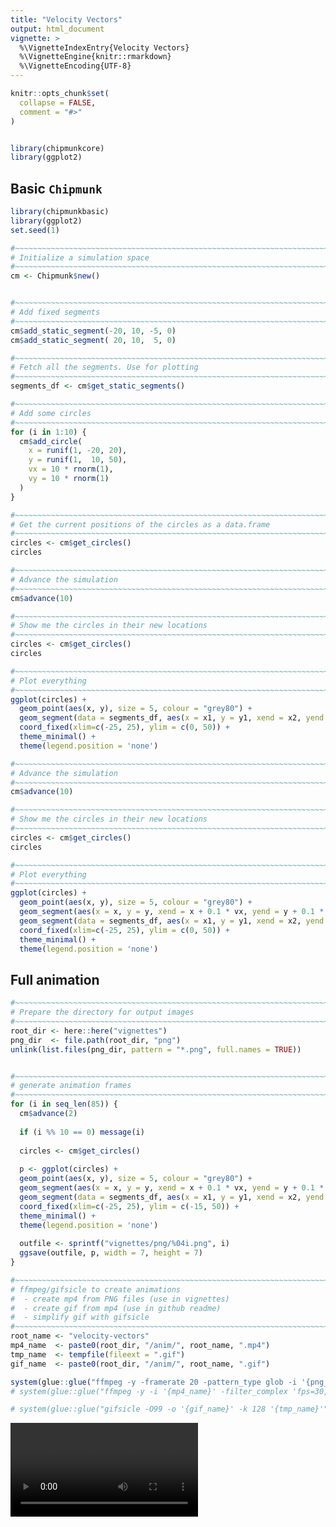 ```yaml
---
title: "Velocity Vectors"
output: html_document
vignette: >
  %\VignetteIndexEntry{Velocity Vectors}
  %\VignetteEngine{knitr::rmarkdown}
  %\VignetteEncoding{UTF-8}
---
```


```r
knitr::opts_chunk$set(
  collapse = FALSE,
  comment = "#>"
)


library(chipmunkcore)
library(ggplot2)
```


## Basic `Chipmunk`



```r
library(chipmunkbasic)
library(ggplot2)
set.seed(1)

#~~~~~~~~~~~~~~~~~~~~~~~~~~~~~~~~~~~~~~~~~~~~~~~~~~~~~~~~~~~~~~~~~~~~~~~~~~~~~
# Initialize a simulation space
#~~~~~~~~~~~~~~~~~~~~~~~~~~~~~~~~~~~~~~~~~~~~~~~~~~~~~~~~~~~~~~~~~~~~~~~~~~~~~
cm <- Chipmunk$new()


#~~~~~~~~~~~~~~~~~~~~~~~~~~~~~~~~~~~~~~~~~~~~~~~~~~~~~~~~~~~~~~~~~~~~~~~~~~~~~
# Add fixed segments
#~~~~~~~~~~~~~~~~~~~~~~~~~~~~~~~~~~~~~~~~~~~~~~~~~~~~~~~~~~~~~~~~~~~~~~~~~~~~~
cm$add_static_segment(-20, 10, -5, 0)
cm$add_static_segment( 20, 10,  5, 0)

#~~~~~~~~~~~~~~~~~~~~~~~~~~~~~~~~~~~~~~~~~~~~~~~~~~~~~~~~~~~~~~~~~~~~~~~~~~~~~
# Fetch all the segments. Use for plotting
#~~~~~~~~~~~~~~~~~~~~~~~~~~~~~~~~~~~~~~~~~~~~~~~~~~~~~~~~~~~~~~~~~~~~~~~~~~~~~
segments_df <- cm$get_static_segments()

#~~~~~~~~~~~~~~~~~~~~~~~~~~~~~~~~~~~~~~~~~~~~~~~~~~~~~~~~~~~~~~~~~~~~~~~~~~~~~
# Add some circles 
#~~~~~~~~~~~~~~~~~~~~~~~~~~~~~~~~~~~~~~~~~~~~~~~~~~~~~~~~~~~~~~~~~~~~~~~~~~~~~
for (i in 1:10) {
  cm$add_circle(
    x = runif(1, -20, 20), 
    y = runif(1,  10, 50),
    vx = 10 * rnorm(1),
    vy = 10 * rnorm(1)
  )
}

#~~~~~~~~~~~~~~~~~~~~~~~~~~~~~~~~~~~~~~~~~~~~~~~~~~~~~~~~~~~~~~~~~~~~~~~~~~~~~
# Get the current positions of the circles as a data.frame
#~~~~~~~~~~~~~~~~~~~~~~~~~~~~~~~~~~~~~~~~~~~~~~~~~~~~~~~~~~~~~~~~~~~~~~~~~~~~~
circles <- cm$get_circles()
circles

#~~~~~~~~~~~~~~~~~~~~~~~~~~~~~~~~~~~~~~~~~~~~~~~~~~~~~~~~~~~~~~~~~~~~~~~~~~~~~
# Advance the simulation
#~~~~~~~~~~~~~~~~~~~~~~~~~~~~~~~~~~~~~~~~~~~~~~~~~~~~~~~~~~~~~~~~~~~~~~~~~~~~~
cm$advance(10)

#~~~~~~~~~~~~~~~~~~~~~~~~~~~~~~~~~~~~~~~~~~~~~~~~~~~~~~~~~~~~~~~~~~~~~~~~~~~~~
# Show me the circles in their new locations
#~~~~~~~~~~~~~~~~~~~~~~~~~~~~~~~~~~~~~~~~~~~~~~~~~~~~~~~~~~~~~~~~~~~~~~~~~~~~~
circles <- cm$get_circles()
circles

#~~~~~~~~~~~~~~~~~~~~~~~~~~~~~~~~~~~~~~~~~~~~~~~~~~~~~~~~~~~~~~~~~~~~~~~~~~~~~
# Plot everything
#~~~~~~~~~~~~~~~~~~~~~~~~~~~~~~~~~~~~~~~~~~~~~~~~~~~~~~~~~~~~~~~~~~~~~~~~~~~~~
ggplot(circles) + 
  geom_point(aes(x, y), size = 5, colour = "grey80") + 
  geom_segment(data = segments_df, aes(x = x1, y = y1, xend = x2, yend = y2)) + 
  coord_fixed(xlim=c(-25, 25), ylim = c(0, 50)) + 
  theme_minimal() + 
  theme(legend.position = 'none')

#~~~~~~~~~~~~~~~~~~~~~~~~~~~~~~~~~~~~~~~~~~~~~~~~~~~~~~~~~~~~~~~~~~~~~~~~~~~~~
# Advance the simulation
#~~~~~~~~~~~~~~~~~~~~~~~~~~~~~~~~~~~~~~~~~~~~~~~~~~~~~~~~~~~~~~~~~~~~~~~~~~~~~
cm$advance(10)

#~~~~~~~~~~~~~~~~~~~~~~~~~~~~~~~~~~~~~~~~~~~~~~~~~~~~~~~~~~~~~~~~~~~~~~~~~~~~~
# Show me the circles in their new locations
#~~~~~~~~~~~~~~~~~~~~~~~~~~~~~~~~~~~~~~~~~~~~~~~~~~~~~~~~~~~~~~~~~~~~~~~~~~~~~
circles <- cm$get_circles()
circles

#~~~~~~~~~~~~~~~~~~~~~~~~~~~~~~~~~~~~~~~~~~~~~~~~~~~~~~~~~~~~~~~~~~~~~~~~~~~~~
# Plot everything
#~~~~~~~~~~~~~~~~~~~~~~~~~~~~~~~~~~~~~~~~~~~~~~~~~~~~~~~~~~~~~~~~~~~~~~~~~~~~~
ggplot(circles) + 
  geom_point(aes(x, y), size = 5, colour = "grey80") + 
  geom_segment(aes(x = x, y = y, xend = x + 0.1 * vx, yend = y + 0.1 * vy), arrow = arrow(angle = 15, length = unit(0.1, 'inches'))) + 
  geom_segment(data = segments_df, aes(x = x1, y = y1, xend = x2, yend = y2)) + 
  coord_fixed(xlim=c(-25, 25), ylim = c(0, 50)) + 
  theme_minimal() + 
  theme(legend.position = 'none')
```



## Full animation


```r

#~~~~~~~~~~~~~~~~~~~~~~~~~~~~~~~~~~~~~~~~~~~~~~~~~~~~~~~~~~~~~~~~~~~~~~~~~~~~~
# Prepare the directory for output images
#~~~~~~~~~~~~~~~~~~~~~~~~~~~~~~~~~~~~~~~~~~~~~~~~~~~~~~~~~~~~~~~~~~~~~~~~~~~~~
root_dir <- here::here("vignettes")
png_dir  <- file.path(root_dir, "png")
unlink(list.files(png_dir, pattern = "*.png", full.names = TRUE))


#~~~~~~~~~~~~~~~~~~~~~~~~~~~~~~~~~~~~~~~~~~~~~~~~~~~~~~~~~~~~~~~~~~~~~~~~~~~~~
# generate animation frames
#~~~~~~~~~~~~~~~~~~~~~~~~~~~~~~~~~~~~~~~~~~~~~~~~~~~~~~~~~~~~~~~~~~~~~~~~~~~~~
for (i in seq_len(85)) {
  cm$advance(2)
  
  if (i %% 10 == 0) message(i)
  
  circles <- cm$get_circles()
  
  p <- ggplot(circles) + 
  geom_point(aes(x, y), size = 5, colour = "grey80") + 
  geom_segment(aes(x = x, y = y, xend = x + 0.1 * vx, yend = y + 0.1 * vy), arrow = arrow(angle = 15, length = unit(0.1, 'inches'))) +
  geom_segment(data = segments_df, aes(x = x1, y = y1, xend = x2, yend = y2)) + 
  coord_fixed(xlim=c(-25, 25), ylim = c(-15, 50)) + 
  theme_minimal() + 
  theme(legend.position = 'none')
  
  outfile <- sprintf("vignettes/png/%04i.png", i)
  ggsave(outfile, p, width = 7, height = 7)
}

#~~~~~~~~~~~~~~~~~~~~~~~~~~~~~~~~~~~~~~~~~~~~~~~~~~~~~~~~~~~~~~~~~~~~~~~~~~~~~
# ffmpeg/gifsicle to create animations
#  - create mp4 from PNG files (use in vignettes)
#  - create gif from mp4 (use in github readme)
#  - simplify gif with gifsicle
#~~~~~~~~~~~~~~~~~~~~~~~~~~~~~~~~~~~~~~~~~~~~~~~~~~~~~~~~~~~~~~~~~~~~~~~~~~~~~
root_name <- "velocity-vectors"
mp4_name  <- paste0(root_dir, "/anim/", root_name, ".mp4")
tmp_name  <- tempfile(fileext = ".gif")
gif_name  <- paste0(root_dir, "/anim/", root_name, ".gif")

system(glue::glue("ffmpeg -y -framerate 20 -pattern_type glob -i '{png_dir}/*.png' -c:v libx264 -pix_fmt yuv420p -s 800x800 '{mp4_name}'"))
# system(glue::glue("ffmpeg -y -i '{mp4_name}' -filter_complex 'fps=30,scale=800:-1:flags=lanczos,split [o1] [o2];[o1] palettegen [p]; [o2] fifo [o3];[o3] [p] paletteuse' '{tmp_name}'"))

# system(glue::glue("gifsicle -O99 -o '{gif_name}' -k 128 '{tmp_name}'"))
```





![](anim/velocity-vectors.mp4)






